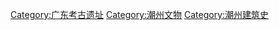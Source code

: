[[Category:广东考古遗址|Category:广东考古遗址]]
[[Category:潮州文物|Category:潮州文物]]
[[Category:潮州建筑史|Category:潮州建筑史]]